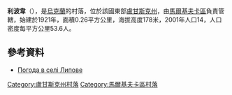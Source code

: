 {{coord|49|33|41|N|39|46|58|E|scale:100000|display=title}}

'''利波韋'''（{{lang-uk|Липове}}），是[[烏克蘭|烏克蘭]]的村落，位於該國東部[[盧甘斯克州|盧甘斯克州]]，由[[馬爾基夫卡區|馬爾基夫卡區]]負責管轄，始建於1921年，面積0.26平方公里，海拔高度178米，2001年人口14，人口密度每平方公里53.6人。

==參考資料==
* [http://weather.in.ua/ua/lyganskaja/13394 Погода в селі Липове] {{Wayback|url=http://weather.in.ua/ua/lyganskaja/13394 |date=20220215154745 }}

{{DEFAULTSORT:Липове}}
[[Category:盧甘斯克州村落|Category:盧甘斯克州村落]]
[[Category:馬爾基夫卡區村落|Category:馬爾基夫卡區村落]]


{{Luhansk-geo-stub}}